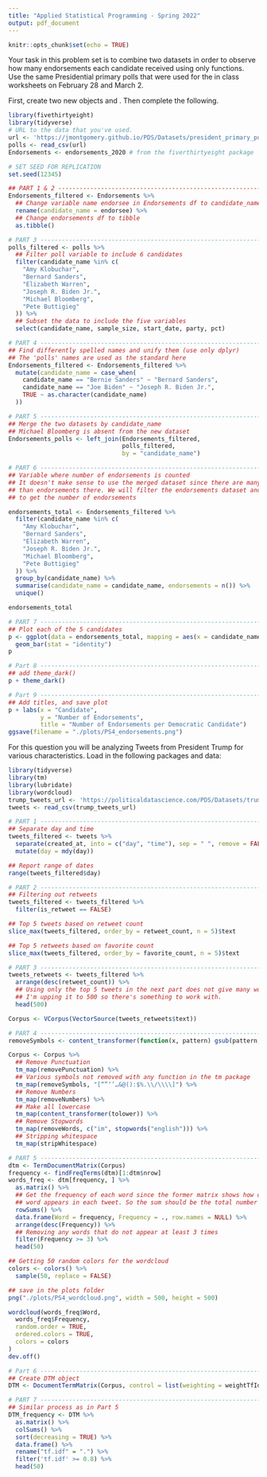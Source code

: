 ```yaml
---
title: "Applied Statistical Programming - Spring 2022"
output: pdf_document
---
```


```r
knitr::opts_chunk$set(echo = TRUE)
```

\begin{center}
{\Large{\textbf{Problem Set 3}}} \\
\vspace{4 bp}
Due Wednesday, March 16, 10:00 AM (Before Class) \\
\end{center}

\section*{Instructions}
\begin{enumerate}
  \item The following questions should each be answered within an Rmarkdown
        file. Be sure to provide many comments in your code blocks to facilitate
        grading. Undocumented code will not be graded.
  \item Work on git. Continue to work in the repository you forked from
        \url{https://github.com/johnsontr/AppliedStatisticalProgramming2022} and
        add your code for Problem Set 4. Commit and push frequently. Use
        meaningful commit messages because these will affect your grade.
  \item You may work in teams, but each student should develop their own
        Rmarkdown file. To be clear, there should be no copy and paste. Each
        keystroke in the assignment should be your own.
  \item For students new to programming, this may take a while. Get started.
\end{enumerate}

\section*{\texttt{tidyverse}}

Your task in this problem set is to combine two datasets in order to observe how
many endorsements each candidate received using only \texttt{dplyr} functions.
Use the same Presidential primary polls that were used for the in class
worksheets on February 28 and March 2.

First, create two new objects \texttt{polls} and \texttt{Endorsements}. Then
complete the following.
\begin{itemize}
  \item Change the \texttt{Endorsements} variable name endorsee to
        \texttt{candidate\_name}.
  \item Change the \texttt{Endorsements} dataframe into a \texttt{tibble} object.
  \item Filter the \texttt{poll} variable to only include the following 6
        candidates: Amy Klobuchar, Bernard Sanders, Elizabeth Warren, Joseph R.
        Biden Jr., Michael Bloomberg, Pete Buttigieg \textbf{and} subset the
        dataset to the following five variables:
        \texttt{candidate\_name, sample\_size, start\_date, party, pct}
  \item Compare the candidate names in the two datasets and find instances where
        the a candidates name is spelled differently i.e. Bernard vs. Bernie.
        Using only \texttt{dplyr} functions, make these the same across datasets. 
  \item Now combine the two datasets by candidate name using \texttt{dplyr}
        (there will only be five candidates after joining).
  \item Create a variable which indicates the number of endorsements for each of
        the five candidates using \texttt{dplyr}.
  \item Plot the number of endorsement each of the 5 candidates have using
        \texttt{ggplot()}. Save your plot as an object \texttt{p}.
  \item Rerun the previous line as follows: \texttt{p + theme\_dark()}. Notice
        how you can still customize your plot without rerunning the plot with
        new options.
  \item Now, using the knowledge from the last step change the label of the X
        and Y axes to be more informative, add a title. Save the plot in your
        forked repository.
\end{itemize}

```r
library(fivethirtyeight)
library(tidyverse)
# URL to the data that you've used.
url <- 'https://jmontgomery.github.io/PDS/Datasets/president_primary_polls_feb2020.csv'
polls <- read_csv(url)
Endorsements <- endorsements_2020 # from the fiverthirtyeight package
```

```r
# SET SEED FOR REPLICATION
set.seed(12345)

## PART 1 & 2 ------------------------------------------------------------------
Endorsements_filtered <- Endorsements %>%
  ## Change variable name endorsee in Endorsements df to candidate_name
  rename(candidate_name = endorsee) %>%
  ## Change endorsements df to tibble
  as.tibble()

# PART 3 -----------------------------------------------------------------------
polls_filtered <- polls %>%
  ## Filter poll variable to include 6 candidates
  filter(candidate_name %in% c(
    "Amy Klobuchar",
    "Bernard Sanders",
    "Elizabeth Warren",
    "Joseph R. Biden Jr.",
    "Michael Bloomberg",
    "Pete Buttigieg"
  )) %>%
  ## Subset the data to include the five variables
  select(candidate_name, sample_size, start_date, party, pct)

# PART 4 -----------------------------------------------------------------------
## Find differently spelled names and unify them (use only dplyr)
## The 'polls' names are used as the standard here
Endorsements_filtered <- Endorsements_filtered %>%
  mutate(candidate_name = case_when(
    candidate_name == "Bernie Sanders" ~ "Bernard Sanders",
    candidate_name == "Joe Biden" ~ "Joseph R. Biden Jr.",
    TRUE ~ as.character(candidate_name)
  ))

# PART 5 -----------------------------------------------------------------------
## Merge the two datasets by candidate_name
## Michael Bloomberg is absent from the new dataset
Endorsements_polls <- left_join(Endorsements_filtered,
                                polls_filtered,
                                by = "candidate_name")

# PART 6 -----------------------------------------------------------------------
## Variable where number of endorsements is counted
## It doesn't make sense to use the merged dataset since there are many more rows
## than endorsements there. We will filter the endorsements dataset and use that
## to get the number of endorsements

endorsements_total <- Endorsements_filtered %>% 
  filter(candidate_name %in% c(
    "Amy Klobuchar",
    "Bernard Sanders",
    "Elizabeth Warren",
    "Joseph R. Biden Jr.",
    "Michael Bloomberg",
    "Pete Buttigieg"
  )) %>%
  group_by(candidate_name) %>%
  summarise(candidate_name = candidate_name, endorsements = n()) %>%
  unique()

endorsements_total

# PART 7 -----------------------------------------------------------------------
## Plot each of the 5 candidates
p <- ggplot(data = endorsements_total, mapping = aes(x = candidate_name, y = endorsements)) +
  geom_bar(stat = "identity")
p

# Part 8 -----------------------------------------------------------------------
## add theme_dark()
p + theme_dark()

# Part 9 -----------------------------------------------------------------------
## Add titles, and save plot
p + labs(x = "Candidate",
         y = "Number of Endorsements",
         title = "Number of Endorsements per Democratic Candidate")
ggsave(filename = "./plots/PS4_endorsements.png")
```


\section*{Text-as-Data with \texttt{tidyverse}}

For this question you will be analyzing Tweets from President Trump for various
characteristics. Load in the following packages and data:

```r
library(tidyverse)
library(tm)
library(lubridate)
library(wordcloud)
trump_tweets_url <- 'https://politicaldatascience.com/PDS/Datasets/trump_tweets.csv'
tweets <- read_csv(trump_tweets_url)
```

\begin{itemize}
  \item First separate the \texttt{created\_at} variable into two new variables
        where the date and the time are in separate columns. After you do that,
        then report the range of dates that is in this dataset.
  \item Using \texttt{dplyr} subset the data to only include original tweets
        (remove retweets) and show the text of the President's \textbf{top 5}
        most popular and most retweeted tweets. (Hint: The \texttt{match}
        function can help you find the index once you identify the largest values.) 
  \item Create a \textit{corpus} of the tweet content and put this into the
        object \texttt{Corpus} using the \texttt{tm} (text mining) package.
        (Hint: Do the assigned readings.)
  \item Remove extraneous whitespace, remove numbers and punctuation, convert
        everything to lower case and remove 'stop words' that have little
        substantive meaning (the, a, it).
  \item Now create a \texttt{wordcloud} to visualize the top 50 words the
        President uses in his tweets. Use only words that occur at least three
        times. Display the plot with words in random order and use 50 random
        colors. Save the plot into your forked repository.
  \item Create a \textit{document term matrix} called \texttt{DTM} that includes
        the argument \texttt{control = list(weighting = weightTfIdf)}
  \item Finally, report the 50 words with the the highest tf.idf scores using a
        lower frequency bound of .8.
\end{itemize}

```r
# PART 1 -----------------------------------------------------------------------
## Separate day and time
tweets_filtered <- tweets %>%
  separate(created_at, into = c("day", "time"), sep = " ", remove = FALSE) %>%
  mutate(day = mdy(day))

## Report range of dates
range(tweets_filtered$day)

# PART 2 -----------------------------------------------------------------------
## Filtering out retweets
tweets_filtered <- tweets_filtered %>%
  filter(is_retweet == FALSE)

## Top 5 tweets based on retweet count
slice_max(tweets_filtered, order_by = retweet_count, n = 5)$text

## Top 5 retweets based on favorite count
slice_max(tweets_filtered, order_by = favorite_count, n = 5)$text

# PART 3 -----------------------------------------------------------------------
tweets_retweets <- tweets_filtered %>%
  arrange(desc(retweet_count)) %>%
  ## Using only the top 5 tweets in the next part does not give many words, so
  ## I'm upping it to 500 so there's something to work with.
  head(500)

Corpus <- VCorpus(VectorSource(tweets_retweets$text))

# PART 4 -----------------------------------------------------------------------
removeSymbols <- content_transformer(function(x, pattern) gsub(pattern, "", x))

Corpus <- Corpus %>%
  ## Remove Punctuation
  tm_map(removePunctuation) %>%
  ## Various symbols not removed with any function in the tm package
  tm_map(removeSymbols, "[“”‘’…&@():$%.\\/\\\\]") %>%
  ## Remove Numbers
  tm_map(removeNumbers) %>%
  ## Make all lowercase
  tm_map(content_transformer(tolower)) %>%
  ## Remove Stopwords
  tm_map(removeWords, c("im", stopwords("english"))) %>%
  ## Stripping whitespace
  tm_map(stripWhitespace)

# PART 5 -----------------------------------------------------------------------
dtm <- TermDocumentMatrix(Corpus)
frequency <- findFreqTerms(dtm)[1:dtm$nrow]
words_freq <- dtm[frequency, ] %>%
  as.matrix() %>%
  ## Get the frequency of each word since the former matrix shows how often the
  ## word appears in each tweet. So the sum should be the total number of occurrences.
  rowSums() %>%
  data.frame(Word = frequency, Frequency = ., row.names = NULL) %>%
  arrange(desc(Frequency)) %>%
  ## Removing any words that do not appear at least 3 times
  filter(Frequency >= 3) %>%
  head(50)

## Getting 50 random colors for the wordcloud
colors <- colors() %>%
  sample(50, replace = FALSE)

## save in the plots folder
png("./plots/PS4_wordcloud.png", width = 500, height = 500)

wordcloud(words_freq$Word,
  words_freq$Frequency,
  random.order = TRUE,
  ordered.colors = TRUE,
  colors = colors
)
dev.off()

# Part 6 -----------------------------------------------------------------------
## Create DTM object
DTM <- DocumentTermMatrix(Corpus, control = list(weighting = weightTfIdf))

# PART 7 -----------------------------------------------------------------------
## Similar process as in Part 5
DTM_frequency <- DTM %>%
  as.matrix() %>%
  colSums() %>%
  sort(decreasing = TRUE) %>%
  data.frame() %>%
  rename("tf.idf" = ".") %>%
  filter('tf.idf' >= 0.8) %>%
  head(50)

```

